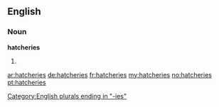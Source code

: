 ==English==

===Noun===
'''hatcheries'''

# {{plural of|[[hatchery]]}}

[[Category:English plurals ending in "-ies"]]

[[ar:hatcheries]]
[[de:hatcheries]]
[[fr:hatcheries]]
[[my:hatcheries]]
[[no:hatcheries]]
[[pt:hatcheries]]